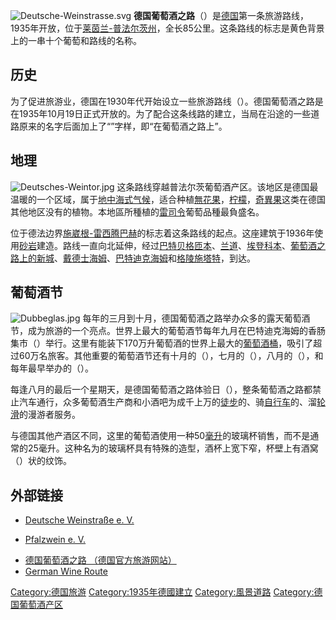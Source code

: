 [[File:Deutsche-Weinstrasse.svg|right]]
'''德国葡萄酒之路'''（{{lang-de|Deutsche Weinstraße}}）是[[德国|德国]]第一条旅游路线，1935年开放，位于[[莱茵兰-普法尔茨州|莱茵兰-普法尔茨州]]，全长85公里。这条路线的标志是黄色背景上的一串十个葡萄和路线的名称。

== 历史 ==

为了促进旅游业，德国在1930年代开始设立一些旅游路线（{{lang|de|Touristenstraßen}}）。德国葡萄酒之路是在1935年10月19日正式开放的。为了配合这条线路的建立，当局在沿途的一些道路原来的名字后面加上了“{{lang|de|an der Weinstraße}}”字样，即“在葡萄酒之路上”。

== 地理 ==

[[File:Deutsches-Weintor.jpg|thumb]]
这条路线穿越普法尔茨葡萄酒产区。该地区是德国最温暖的一个区域，属于[[地中海式气候|地中海式气候]]，适合种植[[無花果|無花果]]，[[柠檬|柠檬]]，[[奇異果|奇異果]]这类在德国其他地区没有的植物。本地區所種植的[[雷司令|雷司令]]葡萄品種最負盛名。

位于德法边界[[施崴根-雷西腾巴赫|施崴根-雷西腾巴赫]]的{{link-de|德国葡萄酒之门|Deutsches Weintor}}标志着这条路线的起点。这座建筑于1936年使用[[砂岩|砂岩]]建造。路线一直向北延伸，经过[[巴特贝格匝本|巴特贝格匝本]]、[[兰道|兰道]]、[[埃登科本|埃登科本]]、[[葡萄酒之路上的新城|葡萄酒之路上的新城]]、[[戴德士海姆|戴德士海姆]]、[[巴特迪克海姆|巴特迪克海姆]]和[[格陵施塔特|格陵施塔特]]，到达{{link-de|博肯海姆|Bockenheim}}。

== 葡萄酒节 ==
[[File:Dubbeglas.jpg|thumb]]
每年的三月到十月，德国葡萄酒之路举办众多的露天葡萄酒节，成为旅游的一个亮点。世界上最大的葡萄酒节每年九月在巴特迪克海姆的香肠集市（{{lang|de|Wurstmarkt}}）举行。这里有能装下170万升葡萄酒的世界上最大的[[葡萄酒桶|葡萄酒桶]]，吸引了超过60万名旅客。其他重要的葡萄酒节还有十月的{{lang|de|Deutsches Weinlesefest}}（{{lang|de|Neustadt an der Weinstraße}}），七月的{{lang|de|Stadtmauerfest}}（{{lang|de|Freinsheim}}），八月的{{lang|de|Deidesheimer Weinkerwe}}（{{lang|de|Deidesheim}}），和每年最早举办的{{lang|de|Mandelblütenfest}}（{{lang|de|Gimmeldingen}}）。

每逢八月的最后一个星期天，是德国葡萄酒之路体验日（{{lang|de|Erlebnistag Deutsche Weinstraße}}），整条葡萄酒之路都禁止汽车通行，众多葡萄酒生产商和小酒吧为成千上万的[[徒步|徒步]]的、骑[[自行车|自行车]]的、溜[[轮滑|轮滑]]的漫游者服务。

与德国其他产酒区不同，这里的葡萄酒使用一种50[[毫升|毫升]]的玻璃杯销售，而不是通常的25毫升。这种名为{{lang|de|Dubbeglas}}的玻璃杯具有特殊的造型，酒杯上宽下窄，杯壁上有酒窝（{{lang|de|Dubbe}}）状的纹饰。

== 外部链接 ==
* {{de icon}}[http://www.deutsche-weinstrasse.de/ Deutsche Weinstraße e. V.] {{Wayback|url=http://www.deutsche-weinstrasse.de/ |date=20070823031427 }}
* {{de icon}}[http://www.zum-wohl-die-pfalz.de/ Pfalzwein e. V.] {{Wayback|url=http://www.zum-wohl-die-pfalz.de/ |date=20070618044015 }}
* [http://visit-germany.info/web/cn_cn/top50/index.htm?tl=FSTRASSE&showid=20 德国葡萄酒之路 （德国官方旅游网站）] {{Wayback|url=http://visit-germany.info/web/cn_cn/top50/index.htm?tl=FSTRASSE&showid=20 |date=20070927224449 }}
* [http://www.germanwineroute.com German Wine Route] {{Wayback|url=http://www.germanwineroute.com/ |date=20200808155113 }}

[[Category:德国旅游|Category:德国旅游]]
[[Category:1935年德國建立|Category:1935年德國建立]]
[[Category:風景道路|Category:風景道路]]
[[Category:德国葡萄酒产区|Category:德国葡萄酒产区]]